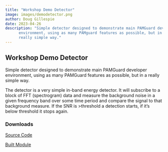```yaml
---
title: "Workshop Demo Detector"
image: images/demodetector.png
author: Doug Gillespie
date: 2023-04-26
description: "Simple detector designed to demonstrate main PAMGuard developer
      environment, using as many PAMguard features as possible, but in a
      really simple way."
---
```


## Workshop Demo Detector

Simple detector designed to demonstrate main PAMGuard developer environment, using as many PAMGuard features as possible, but in a really simple way.

The detector is a very simple in-band energy detector. It will subscribe to a block of FFT (spectrogram) data and measure the background noise in a given frequency band over some time period and compare the signal to that background measure. If the SNR is \>threshold a detection starts, if it's below threshold it stops again.

### Downloads

[Source Code](https://github.com/PAMGuard/PluginDemoDetector)

[Built Module](https://github.com/PAMGuard/PluginDemoDetector/releases/download/V2.0.0/plugindemoV2_0_0.jar)
